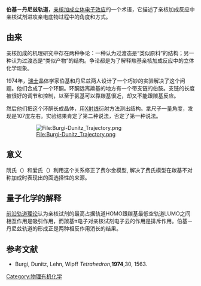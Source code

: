 '''伯基－丹尼兹轨道'''，[[亲核加成|亲核加成]][[立体电子效应|立体电子效应]]的一个术语，它描述了亲核加成反应中亲核试剂进攻亲电底物过程中的角度和方式。

==由来==
亲核加成的机理研究中存在两种争论：一种认为过渡态是“类似原料”的结构；另一种认为过渡态是“类似产物”的结构。争论都是为了解释羰基亲核加成反应中的立体化学现象。

1974年，[[瑞士|瑞士]]晶体学家伯基和丹尼兹两人设计了一个巧妙的实验解决了这个问题。他们合成了一个环酮。环酮远离羰基的地方有一个带支链的伯胺。支链的长度被很好的调节和控制，以至于氨基可以靠羰基很近，却又不能跟羰基反应。

然后他们把这个环酮长成晶体，用[[X射线|X射线]]衍射方法测出结构。拿尺子一量角度，发现是107度左右。实验结果肯定了第二种说法，否定了第一种说法。

:[[File:Burgi-Dunitz_Trajectory.png|File:Burgi-Dunitz_Trajectory.png]]

==意义==
阮氏（{{lang|en|Nguyen Trong Anh}}）和爱氏（{{lang|en|Oddile Einsenstein}}）利用这个关系修正了费尔金模型, 解决了费氏模型在羰基不对称加成时表现出的面选择性的来源。

==量子化学的解释==
[[前沿轨道理论|前沿轨道理论]]认为亲核试剂的最高占据轨道HOMO跟羰基最低空轨道LUMO之间相互作用是吸引作用，而羰基π电子对亲核试剂电子云的作用是排斥作用。伯基－丹尼兹轨道的形成正是两种相反作用消长的结果。

==参考文献==
*Burgi, Dunitz, Lehn, Wipff ''Tetrahedron'','''1974''',30, 1563.

[[Category:物理有机化学|Category:物理有机化学]]